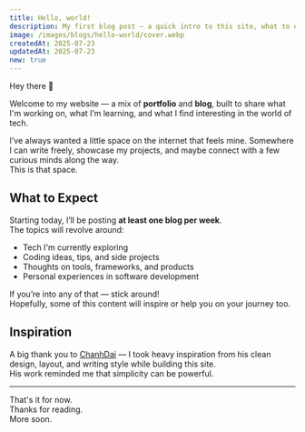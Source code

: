 ```yaml
---
title: Hello, world!
description: My first blog post — a quick intro to this site, what to expect, and a nod to the inspiration behind it.
image: /images/blogs/hello-world/cover.webp
createdAt: 2025-07-23
updatedAt: 2025-07-23
new: true
---
```


Hey there 👋

Welcome to my website — a mix of **portfolio** and **blog**, built to share what I'm working on, what I’m learning, and what I find interesting in the world of tech.

I’ve always wanted a little space on the internet that feels mine. Somewhere I can write freely, showcase my projects, and maybe connect with a few curious minds along the way.  
This is that space.


## What to Expect

Starting today, I’ll be posting **at least one blog per week**.  
The topics will revolve around:

- Tech I'm currently exploring
- Coding ideas, tips, and side projects
- Thoughts on tools, frameworks, and products
- Personal experiences in software development

If you’re into any of that — stick around!  
Hopefully, some of this content will inspire or help you on your journey too.


## Inspiration

A big thank you to [ChanhDai](https://chanhdai.com/) — I took heavy inspiration from his clean design, layout, and writing style while building this site.  
His work reminded me that simplicity can be powerful.


---

That's it for now.  
Thanks for reading.  
More soon.
